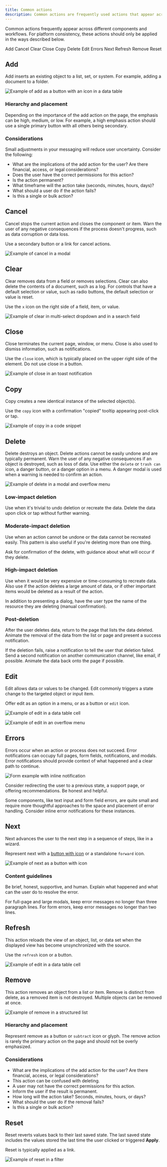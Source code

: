 ```yaml
---
title: Common actions
description: Common actions are frequently used actions that appear across different components and workflows.
---
```


<PageDescription>

Common actions frequently appear across different components and workflows. For platform consistency, these actions should only be applied in the ways described below.

</PageDescription>

<AnchorLinks>

<AnchorLink>Add</AnchorLink>
<AnchorLink>Cancel</AnchorLink>
<AnchorLink>Clear</AnchorLink>
<AnchorLink>Close</AnchorLink>
<AnchorLink>Copy</AnchorLink>
<AnchorLink>Delete</AnchorLink>
<AnchorLink>Edit</AnchorLink>
<AnchorLink>Errors</AnchorLink>
<AnchorLink>Next</AnchorLink>
<AnchorLink>Refresh</AnchorLink>
<AnchorLink>Remove</AnchorLink>
<AnchorLink>Reset</AnchorLink>

</AnchorLinks>

## Add

Add inserts an existing object to a list, set, or system. For example, adding a document to a folder.

<Row>
<Column colLg={8}>

![Example of add as a button with an icon in a data table](images/common-action-7.png)

</Column>
</Row>

### Hierarchy and placement

Depending on the importance of the add action on the page, the emphasis can be high, medium, or low. For example, a high emphasis action should use a single primary button with all others being secondary.

### Considerations

Small adjustments in your messaging will reduce user uncertainty. Consider the following:

- What are the implications of the add action for the user? Are there financial, access, or legal considerations?
- Does the user have the correct permissions for this action?
- Is the action permanent?
- What timeframe will the action take (seconds, minutes, hours, days)?
- What should a user do if the action fails?
- Is this a single or bulk action?

## Cancel

Cancel stops the current action and closes the component or item. Warn the user of any negative consequences if the process doesn't progress, such as data corruption or data loss.

Use a secondary button or a link for cancel actions.

<Row>
<Column colLg={8}>

![Example of cancel in a modal](images/common-action-1.png)

</Column>
</Row>

## Clear

Clear removes data from a field or removes selections. Clear can also delete the contents of a document, such as a log. For controls that have a default selection or value, such as radio buttons, the default selection or value is reset.

Use the `x` icon on the right side of a field, item, or value.

<Row>
<Column colLg={8}>

![Example of clear in multi-select dropdown and in a search field](images/common-action-2.png)

</Column>
</Row>

## Close

Close terminates the current page, window, or menu. Close is also used to dismiss information, such as notifications.

Use the `close` icon, which is typically placed on the upper right side of the element. Do not use close in a button.

<Row>
<Column colLg={8}>

![Example of close in an toast notification](images/common-action-3.png)

</Column>
</Row>

## Copy

Copy creates a new identical instance of the selected object(s).

Use the `copy` icon with a confirmation "copied" tooltip appearing post-click or tap.

<Row>
<Column colLg={8}>

![Example of copy in a code snippet](images/common-action-8.png)

</Column>
</Row>

## Delete

Delete destroys an object. Delete actions cannot be easily undone and are typically permanent. Warn the user of any negative consequences if an object is destroyed, such as loss of data. Use either the `delete` or `trash can` icon, a danger button, or a danger option in a menu. A danger modal is used when a warning is needed to confirm an action.

<Row>
<Column colLg={8}>

![Example of delete in a modal and overflow menu](images/common-action-4.png)

</Column>
</Row>

### Low-impact deletion

Use when it's trivial to undo deletion or recreate the data. Delete the data upon click or tap without further warning.

### Moderate-impact deletion

Use when an action cannot be undone or the data cannot be recreated easily. This pattern is also useful if you're deleting more than one thing.

Ask for confirmation of the delete, with guidance about what will occur if they delete.

### High-impact deletion

Use when it would be very expensive or time-consuming to recreate data. Also use if the action deletes a large amount of data, or if other important items would be deleted as a result of the action.

In addition to presenting a dialog, have the user type the name of the resource they are deleting (manual confirmation).

### Post-deletion

After the user deletes data, return to the page that lists the data deleted. Animate the removal of the data from the list or page and present a success notification.

If the deletion fails, raise a notification to tell the user that deletion failed. Send a second notification on another communication channel, like email, if possible. Animate the data back onto the page if possible.

## Edit

Edit allows data or values to be changed. Edit commonly triggers a state change to the targeted object or input item.

Offer edit as an option in a menu, or as a button or `edit` icon.

<Row>
<Column colLg={8}>

![Example of edit in a data table cell](images/common-action-9.png)

</Column>
</Row>

<Row>
<Column colLg={8}>

![Example of edit in an overflow menu](images/common-action-10.png)

</Column>
</Row>

## Errors

Errors occur when an action or process does not succeed. Error notifications can occupy full pages, form fields, notifications, and modals. Error notifications should provide context of what happened and a clear path to continue.

<Row>
<Column colLg={8}>

![Form example with inline notification](images/notification-usage-3.png)

</Column>
</Row>

Consider redirecting the user to a previous state, a support page, or offering recommendations. Be honest and helpful.

Some components, like text input and form field errors, are quite small and require more thoughtful approaches to the space and placement of error handling. Consider inline error notifications for these instances.

## Next

Next advances the user to the next step in a sequence of steps, like in a wizard.

Represent next with a [button with icon](/components/button/usage) or a standalone `forward` icon.

<Row>
<Column colLg={8}>

![Example of next as a button with icon](images/common-action-11.png)

</Column>
</Row>

### Content guidelines

Be brief, honest, supportive, and human. Explain what happened and what can the user do to resolve the error.

For full-page and large modals, keep error messages no longer than three paragraph lines. For form errors, keep error messages no longer than two lines.

## Refresh

This action reloads the view of an object, list, or data set when the displayed view has become unsynchronized with the source.

Use the `refresh` icon or a button.

<Row>
<Column colLg={8}>

![Example of edit in a data table cell](images/common-action-12.png)

</Column>
</Row>

## Remove

This action removes an object from a list or item. Remove is distinct from delete, as a removed item is not destroyed. Multiple objects can be removed at once.

<Row>
<Column colLg={8}>

![Example of remove in a structured list](images/common-action-5.png)

</Column>
</Row>

### Hierarchy and placement

Represent remove as a button or `subtract` icon or glyph. The remove action is rarely the primary action on the page and should not be overly emphasized.

### Considerations

- What are the implications of the add action for the user? Are there financial, access, or legal considerations?
- This action can be confused with deleting.
- A user may not have the correct permissions for this action.
- Inform the user if the result is permanent.
- How long will the action take? Seconds, minutes, hours, or days?
- What should the user do if the removal fails?
- Is this a single or bulk action?

## Reset

Reset reverts values back to their last saved state. The last saved state includes the values stored the last time the user clicked or triggered **Apply**.

<Row>
<Column colLg={8}>

Reset is typically applied as a link.

![Example of reset in a filter](images/common-action-6.png)

</Column>
</Row>
